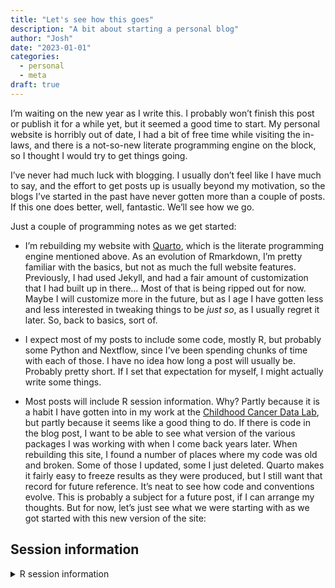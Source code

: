 ```yaml
---
title: "Let's see how this goes"
description: "A bit about starting a personal blog"
author: "Josh"
date: "2023-01-01"
categories:
  - personal
  - meta
draft: true
---
```


I'm waiting on the new year as I write this. I probably won't finish this post or publish it for a while yet, but it seemed a good time to start. My personal website is horribly out of date, I had a bit of free time while visiting the in-laws, and there is a not-so-new literate programming engine on the block, so I thought I would try to get things going.

I've never had much luck with blogging. I usually don't feel like I have much to say, and the effort to get posts up is usually beyond my motivation, so the blogs I've started in the past have never gotten more than a couple of posts. If this one does better, well, fantastic. We'll see how we go.

Just a couple of programming notes as we get started:

- I'm rebuilding my website with [Quarto](https://quarto.org), which is the literate programming engine mentioned above. As an evolution of Rmarkdown, I'm pretty familiar with the basics, but not as much the full website features. Previously, I had used Jekyll, and had a fair amount of customization that I had built up in there... Most of that is being ripped out for now. Maybe I will customize more in the future, but as I age I have gotten less and less interested in tweaking things to be *just so*, as I usually regret it later. So, back to basics, sort of.

- I expect most of my posts to include some code, mostly R, but probably some Python and Nextflow, since I've been spending chunks of time with each of those. I have no idea how long a post will usually be. Probably pretty short. If I set that expectation for myself, I might actually write some things.

- Most posts will include R session information. Why? Partly because it is a habit I have gotten into in my work at the [Childhood Cancer Data Lab](https://ccdatalab.org), but partly because it seems like a good thing to do. If there is code in the blog post, I want to be able to see what version of the various packages I was working with when I come back years later. When rebuilding this site, I found a number of places where my code was old and broken. Some of those I updated, some I just deleted. Quarto makes it fairly easy to freeze results as they were produced, but I still want that record for future reference. It's neat to see how code and conventions evolve. This is probably a subject for a future post, if I can arrange my thoughts. But for now, let's just see what we were starting with as we got started with this new version of the site:

## Session information

<details>

<summary>R session information</summary>

```r
#| label: session info
sessioninfo::session_info()
```

</details>
